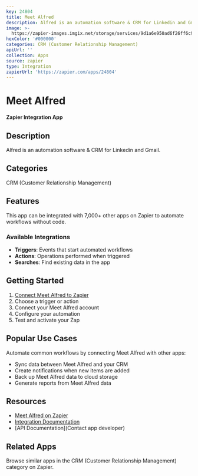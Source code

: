 ```yaml
---
key: 24804
title: Meet Alfred
description: Alfred is an automation software & CRM for Linkedin and Gmail.
image: >-
  https://zapier-images.imgix.net/storage/services/9d1a6e950ad6f26ff6c91363a2d77dd3.png?auto=format%2Ccompress&ixlib=python-3.0.0&q=50
hexColor: '#000000'
categories: CRM (Customer Relationship Management)
apiUrl: ''
collection: Apps
source: zapier
type: Integration
zapierUrl: 'https://zapier.com/apps/24804'
---
```

# Meet Alfred

**Zapier Integration App**

## Description

Alfred is an automation software & CRM for Linkedin and Gmail.

## Categories

CRM (Customer Relationship Management)

## Features

This app can be integrated with 7,000+ other apps on Zapier to automate workflows without code.

### Available Integrations

- **Triggers**: Events that start automated workflows
- **Actions**: Operations performed when triggered
- **Searches**: Find existing data in the app

## Getting Started

1. [Connect Meet Alfred to Zapier](https://zapier.com/apps/24804)
2. Choose a trigger or action
3. Connect your Meet Alfred account
4. Configure your automation
5. Test and activate your Zap

## Popular Use Cases

Automate common workflows by connecting Meet Alfred with other apps:

- Sync data between Meet Alfred and your CRM
- Create notifications when new items are added
- Back up Meet Alfred data to cloud storage
- Generate reports from Meet Alfred data

## Resources

- [Meet Alfred on Zapier](https://zapier.com/apps/24804)
- [Integration Documentation](https://zapier.com/apps/24804/integrations)
- [API Documentation](Contact app developer)

## Related Apps

Browse similar apps in the CRM (Customer Relationship Management) category on Zapier.
